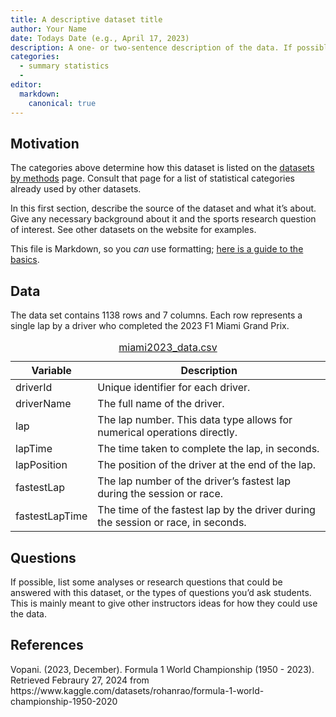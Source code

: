 ```yaml
---
title: A descriptive dataset title
author: Your Name
date: Todays Date (e.g., April 17, 2023)
description: A one- or two-sentence description of the data. If possible, give a brief summary of the sports problem and statistical situation.
categories:
  - summary statistics
  - 
editor:
  markdown: 
    canonical: true
---
```


## Motivation

The categories above determine how this dataset is listed on the [datasets by methods](https://data.scorenetwork.org/by-statsds-topic.html) page. Consult that page for a list of statistical categories already used by other datasets.

In this first section, describe the source of the dataset and what it's about. Give any necessary background about it and the sports research question of interest. See other datasets on the website for examples.

This file is Markdown, so you *can* use formatting; [here is a guide to the basics](https://quarto.org/docs/authoring/markdown-basics.html).

## Data

The data set contains 1138 rows and 7 columns. Each row represents a single lap by a driver who completed the 2023 F1 Miami Grand Prix.

| Variable       | Description                                                                       |
|----------------|-----------------------------------------------------------------------------------|
| driverId       | Unique identifier for each driver.                                                |
| driverName     | The full name of the driver.                                                      |
| lap            | The lap number. This data type allows for numerical operations directly.          |
| lapTime        | The time taken to complete the lap, in seconds.                                   |
| lapPosition    | The position of the driver at the end of the lap.                                 |
| fastestLap     | The lap number of the driver's fastest lap during the session or race.            |
| fastestLapTime | The time of the fastest lap by the driver during the session or race, in seconds. |

: [miami2023_data.csv](../data/miami2023_data.csv)

## Questions

If possible, list some analyses or research questions that could be answered with this dataset, or the types of questions you'd ask students. This is mainly meant to give other instructors ideas for how they could use the data.

## References

Vopani. (2023, December). Formula 1 World Championship (1950 - 2023). Retrieved Febraury 27, 2024 from https://www.kaggle.com/datasets/rohanrao/formula-1-world-championship-1950-2020
